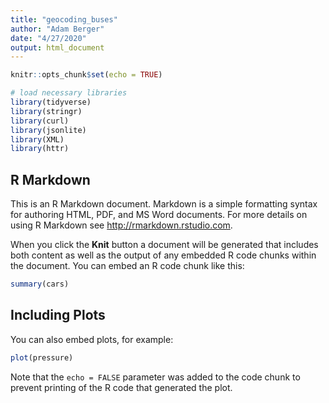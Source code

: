 ```yaml
---
title: "geocoding_buses"
author: "Adam Berger"
date: "4/27/2020"
output: html_document
---
```


```r
knitr::opts_chunk$set(echo = TRUE)

# load necessary libraries
library(tidyverse)
library(stringr)
library(curl)
library(jsonlite)
library(XML)
library(httr)

```

## R Markdown

This is an R Markdown document. Markdown is a simple formatting syntax for authoring HTML, PDF, and MS Word documents. For more details on using R Markdown see <http://rmarkdown.rstudio.com>.

When you click the **Knit** button a document will be generated that includes both content as well as the output of any embedded R code chunks within the document. You can embed an R code chunk like this:

```r
summary(cars)
```

## Including Plots

You can also embed plots, for example:

```r
plot(pressure)
```

Note that the `echo = FALSE` parameter was added to the code chunk to prevent printing of the R code that generated the plot.
